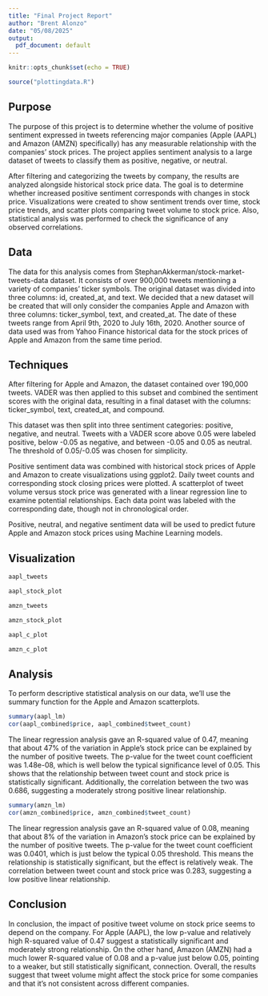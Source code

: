 ---
title: "Final Project Report"
author: "Brent Alonzo"
date: "05/08/2025"
output: 
  pdf_document: default
---

```{r setup, include=FALSE}
knitr::opts_chunk$set(echo = TRUE)

source("plottingdata.R")
```

## Purpose

The purpose of this project is to determine whether the volume of positive sentiment expressed in tweets referencing major companies (Apple (AAPL) and Amazon (AMZN) specifically) has any measurable relationship with the companies’ stock prices. The project applies sentiment analysis to a large dataset of tweets to classify them as positive, negative, or neutral.

After filtering and categorizing the tweets by company, the results are analyzed alongside historical stock price data. The goal is to determine whether increased positive sentiment corresponds with changes in stock price. Visualizations were created to show sentiment trends over time, stock price trends, and scatter plots comparing tweet volume to stock price. Also, statistical analysis was performed to check the significance of any observed correlations.


## Data

The data for this analysis comes from StephanAkkerman/stock-market-tweets-data dataset. It consists of over 900,000 tweets mentioning a variety of companies' ticker symbols. The original dataset was divided into three columns: id, created_at, and text. We decided that a new dataset will be created that will only consider the companies Apple and Amazon with three columns: ticker_symbol, text, and created_at. The date of these tweets range from April 9th, 2020 to July 16th, 2020. Another source of data used was from Yahoo Finance historical data for the stock prices of Apple and Amazon from the same time period.

## Techniques

After filtering for Apple and Amazon, the dataset contained over 190,000 tweets. VADER was then applied to this subset and combined the sentiment scores with the original data, resulting in a final dataset with the columns: ticker_symbol, text, created_at, and compound.

This dataset was then split into three sentiment categories: positive, negative, and neutral. Tweets with a VADER score above 0.05 were labeled positive, below -0.05 as negative, and between -0.05 and 0.05 as neutral. The threshold of 0.05/-0.05 was chosen for simplicity.

Positive sentiment data was combined with historical stock prices of Apple and Amazon to create visualizations using ggplot2. Daily tweet counts and corresponding stock closing prices were plotted. A scatterplot of tweet volume versus stock price was generated with a linear regression line to examine potential relationships. Each data point was labeled with the corresponding date, though not in chronological order.

Positive, neutral, and negative sentiment data will be used to predict future Apple and Amazon stock prices using Machine Learning models.

## Visualization

```{r aapl-tweet-plot, echo=FALSE, warning=FALSE}
aapl_tweets
```

```{r aapl-stock-plot, echo=FALSE, warning=FALSE}
aapl_stock_plot
```

```{r amzn-tweet-plot, echo=FALSE, warning=FALSE}
amzn_tweets
```

```{r amzn-stock-plot, echo=FALSE, warning=FALSE}
amzn_stock_plot
```

```{r aapl-stock/tweet-plot, echo=FALSE, warning=FALSE}
aapl_c_plot
```

```{r amzn-stock/tweet-plot, echo=FALSE, warning=FALSE}
amzn_c_plot
```

## Analysis

To perform descriptive statistical analysis on our data, we'll use the summary function for the Apple and Amazon scatterplots.

```{r summary-aapl, echo=FALSE}
summary(aapl_lm)
cor(aapl_combined$price, aapl_combined$tweet_count)
```

The linear regression analysis gave an R-squared value of 0.47, meaning that about 47% of the variation in Apple’s stock price can be explained by the number of positive tweets. The p-value for the tweet count coefficient was 1.48e-08, which is well below the typical significance level of 0.05. This shows that the relationship between tweet count and stock price is statistically significant. Additionally, the correlation between the two was 0.686, suggesting a moderately strong positive linear relationship.


```{r summary-amzn, echo=FALSE}
summary(amzn_lm)
cor(amzn_combined$price, amzn_combined$tweet_count)
```

The linear regression analysis gave an R-squared value of 0.08, meaning that about 8% of the variation in Amazon’s stock price can be explained by the number of positive tweets. The p-value for the tweet count coefficient was 0.0401, which is just below the typical 0.05 threshold. This means the relationship is statistically significant, but the effect is relatively weak. The correlation between tweet count and stock price was 0.283, suggesting a low positive linear relationship.


## Conclusion

In conclusion, the impact of positive tweet volume on stock price seems to depend on the company. For Apple (AAPL), the low p-value and relatively high R-squared value of 0.47 suggest a statistically significant and moderately strong relationship. On the other hand, Amazon (AMZN) had a much lower R-squared value of 0.08 and a p-value just below 0.05, pointing to a weaker, but still statistically significant, connection. Overall, the results suggest that tweet volume might affect the stock price for some companies and that it's not consistent across different companies.
